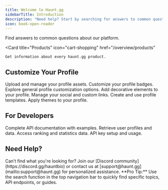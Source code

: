 ```yaml
---
title: Welcome to Haunt.gg
sidebarTitle: Introduction
description: "Need help? Start by searching for answers to common questions. Whether you're setting up an integration, working with user data, or exploring API features — we've got you covered."
icon: book-open-reader
---
```


<CardGroup cols={1}>
  <Card
    title="FAQ"
    icon="message-question"
    href="/overview/faq"
  >
    Find answers to common questions about our platform.
  </Card>

  <Card
    title="Products"
    icon="cart-shopping"
    href="/overview/products"
  >
    Get information about every haunt.gg product.
  </Card>
</CardGroup>

## Customize Your Profile

<CardGroup cols={3}>
  <Card
    title="Assets"
    icon="images"
    href="/customization/assets"
  >
    Upload and manage your profile assets.
  </Card>
  <Card
    title="Badges"
    icon="badge-check"
    href="/customization/badges"
  >
    Customize your profile badges.
  </Card>
  <Card
    title="Customization"
    icon="palette"
    href="/customization/customization"
  >
    Explore general profile customization options.
  </Card>
  <Card
    title="Decoration"
    icon="sparkles"
    href="/customization/decoration"
  >
    Add decorative elements to your profile.
  </Card>
  <Card
    title="Links"
    icon="link"
    href="/customization/links"
  >
    Manage your social and custom links.
  </Card>
  <Card
    title="Templates"
    icon="file"
    href="/customization/templates"
  >
    Create and use profile templates.
  </Card>
  <Card
    title="Themes"
    icon="brush"
    href="/customization/themes"
  >
    Apply themes to your profile.
  </Card>
</CardGroup>

## For Developers

<CardGroup cols={2}>
  <Card
    title="API Reference"
    icon="code"
    href="/endpoint/introduction"
  >
    Complete API documentation with examples.
  </Card>
  <Card
    title="User Lookup"
    icon="user"
    href="/endpoint/lookup"
  >
    Retrieve user profiles and data.
  </Card>
  <Card
    title="Leaderboards"
    icon="trophy"
    href="/endpoint/leaderboard"
  >
    Access ranking and statistics data.
  </Card>
  <Card
    title="Authentication"
    icon="key"
    href="/endpoint/introduction#authentication"
  >
    API key setup and usage.
  </Card>
</CardGroup>

## Need Help?

<Note>
  Can’t find what you're looking for? Join our [Discord community](https://discord.gg/hauntbio) or contact us at [support@haunt.gg](mailto:support@haunt.gg) for personalized assistance.
</Note>

<Tip>
  **Pro Tip:** Use the search function in the top navigation bar to quickly find specific topics, API endpoints, or guides.
</Tip>
